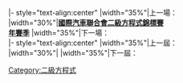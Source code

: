 {{s-start}}
|- style="text-align:center"
|width="35%"|上一場：<br/>'''{{{Previous_round_in_season}}}'''
|width="30%"|'''[[二级方程式锦标赛|國際汽車聯合會二級方程式錦標賽]]<br/>[[{{{Year_of_round}}}年二级方程式锦标赛|{{{Year_of_round}}}年賽季]]'''
|width="35%"|下一場：<br/>'''{{{Next_round_in_season}}}'''
|- style="text-align:center"
|width="35%"|上一屆：<br/>'''{{{Previous_year's_round}}}'''
|width="30%"|'''{{{Name_of_round}}}'''
|width="35%"|下一屆：<br/>'''{{{Next_year's_round}}}'''
{{s-end}}<noinclude>

[[Category:二級方程式]]
</noinclude>